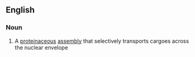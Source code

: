 ==English==

===Noun===
{{en-noun|head=[[nuclear]] [[pore]] [[complex]]|es}}

#{{biology}} A [[proteinaceous]] [[assembly]] that selectively transports cargoes across the nuclear envelope